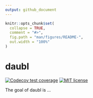 ```yaml
---
output: github_document
---
```


<!-- README.md is generated from README.Rmd. Please edit that file -->

```r
knitr::opts_chunk$set(
  collapse = TRUE,
  comment = "#>",
  fig.path = "man/figures/README-",
  out.width = "100%"
)
```

# daubl

  <!-- badges: start -->
  [![Codecov test coverage](https://codecov.io/gh/pedro-teles-fonseca/daubl/branch/master/graph/badge.svg)](https://codecov.io/gh/pedro-teles-fonseca/daubl?branch=master)
  [![MIT
license](https://img.shields.io/badge/License-MIT-brightgreen.svg)](https://lbesson.mit-license.org/)
  <!-- badges: end -->

The goal of daubl is  ...

